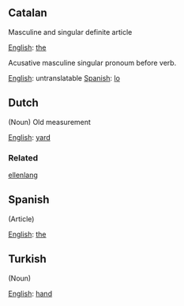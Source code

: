 ==Catalan==

Masculine and singular definite article

[[English]]: [[the]]

Acusative masculine singular pronoum before verb.

[[English]]: untranslatable
[[Spanish]]: [[lo]]
==Dutch==

(Noun) Old measurement

[[English]]: [[yard]]

===Related===

[[ellenlang]]

==Spanish==

(Article)

[[English]]: [[the]]

==Turkish==

(Noun)

[[English]]: [[hand]]
